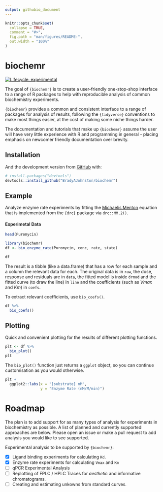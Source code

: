 ```yaml
---
output: githubio_document
---
```


<!-- README.md is generated from README.Rmd. Please edit that file -->

```r
knitr::opts_chunk$set(
  collapse = TRUE,
  comment = "#>",
  fig.path = "man/figures/README-",
  out.width = "100%"
)
```

# biochemr

<!-- badges: start -->

[![Lifecycle: experimental](https://img.shields.io/badge/lifecycle-experimental-orange.svg)](https://lifecycle.r-lib.org/articles/stages.html#experimental)

<!-- badges: end -->

The goal of `{biochemr}` is to create a user-friendly one-stop-shop interface to a range of R packages to help with reproducible analysis of common biochemistry experiments.

`{biochemr}` provides a common and consistent interface to a range of packages for analysis of results, following the `{tidyverse}` conventions to make most things easier, at the cost of making some niche things harder.

The documentation and tutorials that make up `{biochemr}` assume the user will have very little experience with R and programming in general - placing emphasis on newcomer friendly documentation over brevity.

## Installation

<!-- You can install the released version of biochemr from [CRAN](https://CRAN.R-project.org) with: -->

<!-- ``` r -->

<!-- install.packages("biochemr") -->

<!-- ``` -->

And the development version from [GitHub](https://github.com/) with:

``` r
# install.packages("devtools")
devtools::install_github("BradyAJohnston/biochemr")
```

## Example

Analyze enzyme rate experiments by fitting the [Michaelis Menton](https://en.wikipedia.org/wiki/Michaelis%E2%80%93Menten_kinetics) equation that is implemented from the `{drc}` package via `drc::MM.2()`.

#### Experimetal Data

```r
head(Puromycin)

```

```r
library(biochemr)
df <- bio_enzyme_rate(Puromycin, conc, rate, state)

df
```

The result is a tibble (like a data.frame) that has a row for each sample and a column the relevant data for each. The original data is in `raw`, the dose, response and residuals are in `data`, the fitted model is inside `drmod` and the fitted curve (to draw the line) in `line` and the coefficients (such as *Vmax* and *Km*) in `coefs`.

To extract relevant coefficients, use `bio_coefs()`.

```r
df %>% 
  bio_coefs()
```

## Plotting

Quick and convenient plotting for the results of different plotting functions.

```r
plt <- df %>% 
  bio_plot()
plt

```

The `bio_plot()` function just returns a `ggplot` object, so you can continue customisation as you would otherwise.

```r
plt + 
  ggplot2::labs(x = "[substrate] nM", 
                y = "Enzyme Rate (nM/M/min)")
```

# Roadmap

The plan is to add support for as many types of analysis for experiments in biochemistry as possible. A list of planned and currently supported approaches are below. Please open an issue or make a pull request to add analysis you would like to see supported.

Experimental analysis to be supported by `{biochemr}`:

-   [x] Ligand binding experiments for calculating `Kd`.
-   [x] Enzyme rate experiments for calculating `Vmax` and `Km`
-   [ ] qPCR Experimental Analysis
-   [ ] Replotting of FPLC / HPLC Traces for *aesthetic* and informative chromatograms.
-   [ ] Creating and estimating unkowns from standard curves.
